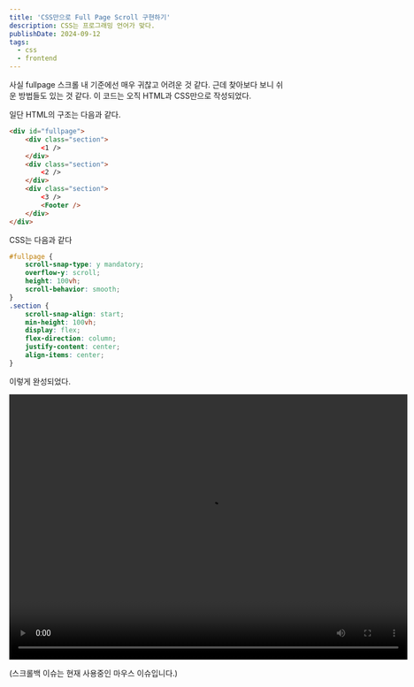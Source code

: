 ```yaml
---
title: 'CSS만으로 Full Page Scroll 구현하기'
description: CSS는 프로그래밍 언어가 맞다.
publishDate: 2024-09-12
tags:
  - css
  - frontend
---
```


사실 fullpage 스크롤 내 기준에선 매우 귀찮고 어려운 것 같다.
근데 찾아보다 보니 쉬운 방법들도 있는 것 같다.
이 코드는 오직 HTML과 CSS만으로 작성되었다.

일단 HTML의 구조는 다음과 같다.

```html
<div id="fullpage">
	<div class="section">
		<1 />
	</div>
	<div class="section">
		<2 />
	</div>
	<div class="section">
		<3 />
		<Footer />
	</div>
</div>
```

CSS는 다음과 같다

```css
#fullpage {
    scroll-snap-type: y mandatory;
    overflow-y: scroll;
    height: 100vh;
    scroll-behavior: smooth;
}
.section {
    scroll-snap-align: start;
    min-height: 100vh;
    display: flex;
    flex-direction: column;
    justify-content: center;
    align-items: center;
}
```

이렇게 완성되었다.

<video width="720" height="480" controls>
  <source src="https://f.imnya.ng/.blog/full-page-scroll/1.webm" type="video/webm" />
</video>

(스크롤백 이슈는 현재 사용중인 마우스 이슈입니다.)